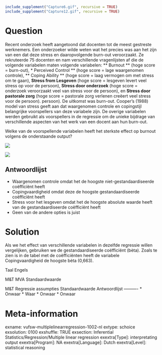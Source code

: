 ```r
include_supplement("Capture6.gif", recursive = TRUE)
include_supplement("Capture12.gif", recursive = TRUE)
```

Question
========
Recent onderzoek heeft aangetoond dat docenten tot de meest gestreste werknemers. Een onderzoeker wilde weten wat het precies was aan het zijn van een dat deze stress en daaropvolgende burn-out veroorzaakt. Ze rekruteerde 75 docenten en nam verschillende vragenlijsten af die de volgende variabelen maten volgende variabelen: ** Burnout ** (hoge score = burn-out),
*  Perceived Control ** (hoge score = lage waargenomen controle), ** Coping Ability ** (hoge score = laag vermogen om met stress om te gaan), **Stress from Lesgeven** (hoge score = lesgeven levert veel stress op voor de persoon), **Stress door onderzoek** (hoge score = onderzoek veroorzaakt veel van stress voor de persoon), en **Stress door pastorale zorg** (hoge score = pastorale zorg verlenen creëert veel stress voor de persoon). persoon). De uitkomst was burn-out. Cooper's (1988) model van stress geeft aan dat waargenomen controle en copingstijl belangrijke voorspellers van deze variabele zijn. De overige variabelen werden gebruikt als voorspellers in de regressie om de unieke bijdrage van verschillende aspecten van het werk van een docent aan hun burn-out.  
  
Welke van de voorspellende variabelen heeft het sterkste effect op burnout volgens de onderstaande output?  
  
![](Capture6.gif)
  
![](Capture12.gif)

Antwoordlijst
----------
* Waargenomen controle omdat het de hoogste niet-gestandaardiseerde coëfficiënt heeft
* Copingvaardigheid omdat deze de hoogste gestandaardiseerde coëfficiënt heeft
* Stress voor het lesgeven omdat het de hoogste absolute waarde heeft van de gestandaardiseerde coëfficiënt heeft
* Geen van de andere opties is juist

Solution
========

Als we het effect van verschillende variabelen in dezelfde regressie willen vergelijken, gebruiken we de gestandaardiseerde coëfficiënt (bèta). Zoals te zien is in de tabel met de coëfficiënten heeft de variabele Copingvaardigheid de hoogste bèta (0,663).

Taal Engels

M&T MVA Standaardwaarde

M&T Regressie assumpties Standaardwaarde
Antwoordlijst
----------
* Onwaar
* Waar
* Onwaar
* Onwaar

Meta-information
================
exname: vufsw-multiplelinearregression-1002-nl
extype: schoice
exsolution: 0100
exshuffle: TRUE
exsection: Inferential Statistics/Regression/Multiple linear regression
exextra[Type]: interpretating output
exextra[Program]: NA
exextra[Language]: Dutch
exextra[Level]: statistical reasoning

